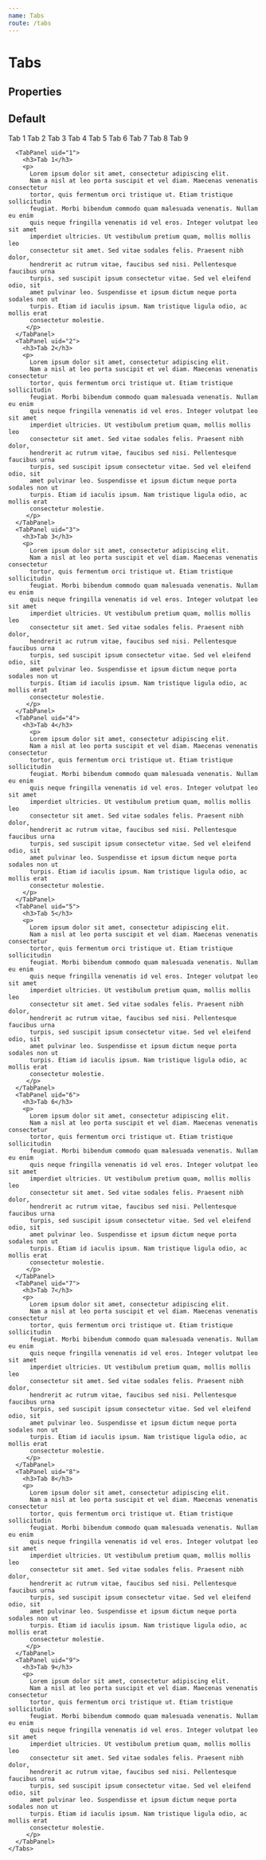 ```yaml
---
name: Tabs
route: /tabs
---
```




# Tabs

## Properties

<Props of={Tabs} />

## Default

<Playground>
  <ThemeProvider>
   <Tabs>
      <TabList active="1">      
        <TabListButton title='Tab1' uid='1'>Tab 1</TabListButton>
        <TabListButton title='Tab2' uid='2'>Tab 2</TabListButton>
        <TabListButton title='Tab3' uid='3'>Tab 3</TabListButton>
        <TabListButton title='Tab4' uid='4'>Tab 4</TabListButton>
        <TabListButton title='Tab5' uid='5'>Tab 5</TabListButton>
        <TabListButton title='Tab6' uid='6'>Tab 6</TabListButton>
        <TabListButton title='Tab7' uid='7'>Tab 7</TabListButton>
        <TabListButton title='Tab8' uid='8'>Tab 8</TabListButton>
        <TabListButton title='Tab9' uid='9'>Tab 9</TabListButton>
      </TabList>

      <TabPanel uid="1">
        <h3>Tab 1</h3>
        <p>
          Lorem ipsum dolor sit amet, consectetur adipiscing elit.
          Nam a nisl at leo porta suscipit et vel diam. Maecenas venenatis consectetur
          tortor, quis fermentum orci tristique ut. Etiam tristique sollicitudin
          feugiat. Morbi bibendum commodo quam malesuada venenatis. Nullam eu enim
          quis neque fringilla venenatis id vel eros. Integer volutpat leo sit amet
          imperdiet ultricies. Ut vestibulum pretium quam, mollis mollis leo
          consectetur sit amet. Sed vitae sodales felis. Praesent nibh dolor,
          hendrerit ac rutrum vitae, faucibus sed nisi. Pellentesque faucibus urna
          turpis, sed suscipit ipsum consectetur vitae. Sed vel eleifend odio, sit
          amet pulvinar leo. Suspendisse et ipsum dictum neque porta sodales non ut
          turpis. Etiam id iaculis ipsum. Nam tristique ligula odio, ac mollis erat
          consectetur molestie.
         </p>
      </TabPanel>
      <TabPanel uid="2">
        <h3>Tab 2</h3>
        <p>
          Lorem ipsum dolor sit amet, consectetur adipiscing elit.
          Nam a nisl at leo porta suscipit et vel diam. Maecenas venenatis consectetur
          tortor, quis fermentum orci tristique ut. Etiam tristique sollicitudin
          feugiat. Morbi bibendum commodo quam malesuada venenatis. Nullam eu enim
          quis neque fringilla venenatis id vel eros. Integer volutpat leo sit amet
          imperdiet ultricies. Ut vestibulum pretium quam, mollis mollis leo
          consectetur sit amet. Sed vitae sodales felis. Praesent nibh dolor,
          hendrerit ac rutrum vitae, faucibus sed nisi. Pellentesque faucibus urna
          turpis, sed suscipit ipsum consectetur vitae. Sed vel eleifend odio, sit
          amet pulvinar leo. Suspendisse et ipsum dictum neque porta sodales non ut
          turpis. Etiam id iaculis ipsum. Nam tristique ligula odio, ac mollis erat
          consectetur molestie.
         </p>
      </TabPanel>
      <TabPanel uid="3">
        <h3>Tab 3</h3>
        <p>
          Lorem ipsum dolor sit amet, consectetur adipiscing elit.
          Nam a nisl at leo porta suscipit et vel diam. Maecenas venenatis consectetur
          tortor, quis fermentum orci tristique ut. Etiam tristique sollicitudin
          feugiat. Morbi bibendum commodo quam malesuada venenatis. Nullam eu enim
          quis neque fringilla venenatis id vel eros. Integer volutpat leo sit amet
          imperdiet ultricies. Ut vestibulum pretium quam, mollis mollis leo
          consectetur sit amet. Sed vitae sodales felis. Praesent nibh dolor,
          hendrerit ac rutrum vitae, faucibus sed nisi. Pellentesque faucibus urna
          turpis, sed suscipit ipsum consectetur vitae. Sed vel eleifend odio, sit
          amet pulvinar leo. Suspendisse et ipsum dictum neque porta sodales non ut
          turpis. Etiam id iaculis ipsum. Nam tristique ligula odio, ac mollis erat
          consectetur molestie.
         </p>
      </TabPanel>
      <TabPanel uid="4">
        <h3>Tab 4</h3>
          <p>
          Lorem ipsum dolor sit amet, consectetur adipiscing elit.
          Nam a nisl at leo porta suscipit et vel diam. Maecenas venenatis consectetur
          tortor, quis fermentum orci tristique ut. Etiam tristique sollicitudin
          feugiat. Morbi bibendum commodo quam malesuada venenatis. Nullam eu enim
          quis neque fringilla venenatis id vel eros. Integer volutpat leo sit amet
          imperdiet ultricies. Ut vestibulum pretium quam, mollis mollis leo
          consectetur sit amet. Sed vitae sodales felis. Praesent nibh dolor,
          hendrerit ac rutrum vitae, faucibus sed nisi. Pellentesque faucibus urna
          turpis, sed suscipit ipsum consectetur vitae. Sed vel eleifend odio, sit
          amet pulvinar leo. Suspendisse et ipsum dictum neque porta sodales non ut
          turpis. Etiam id iaculis ipsum. Nam tristique ligula odio, ac mollis erat
          consectetur molestie.
        </p>
      </TabPanel>
      <TabPanel uid="5">
        <h3>Tab 5</h3>
        <p>
          Lorem ipsum dolor sit amet, consectetur adipiscing elit.
          Nam a nisl at leo porta suscipit et vel diam. Maecenas venenatis consectetur
          tortor, quis fermentum orci tristique ut. Etiam tristique sollicitudin
          feugiat. Morbi bibendum commodo quam malesuada venenatis. Nullam eu enim
          quis neque fringilla venenatis id vel eros. Integer volutpat leo sit amet
          imperdiet ultricies. Ut vestibulum pretium quam, mollis mollis leo
          consectetur sit amet. Sed vitae sodales felis. Praesent nibh dolor,
          hendrerit ac rutrum vitae, faucibus sed nisi. Pellentesque faucibus urna
          turpis, sed suscipit ipsum consectetur vitae. Sed vel eleifend odio, sit
          amet pulvinar leo. Suspendisse et ipsum dictum neque porta sodales non ut
          turpis. Etiam id iaculis ipsum. Nam tristique ligula odio, ac mollis erat
          consectetur molestie.
         </p>
      </TabPanel>
      <TabPanel uid="6">
        <h3>Tab 6</h3>
        <p>
          Lorem ipsum dolor sit amet, consectetur adipiscing elit.
          Nam a nisl at leo porta suscipit et vel diam. Maecenas venenatis consectetur
          tortor, quis fermentum orci tristique ut. Etiam tristique sollicitudin
          feugiat. Morbi bibendum commodo quam malesuada venenatis. Nullam eu enim
          quis neque fringilla venenatis id vel eros. Integer volutpat leo sit amet
          imperdiet ultricies. Ut vestibulum pretium quam, mollis mollis leo
          consectetur sit amet. Sed vitae sodales felis. Praesent nibh dolor,
          hendrerit ac rutrum vitae, faucibus sed nisi. Pellentesque faucibus urna
          turpis, sed suscipit ipsum consectetur vitae. Sed vel eleifend odio, sit
          amet pulvinar leo. Suspendisse et ipsum dictum neque porta sodales non ut
          turpis. Etiam id iaculis ipsum. Nam tristique ligula odio, ac mollis erat
          consectetur molestie.
         </p>
      </TabPanel>
      <TabPanel uid="7">
        <h3>Tab 7</h3>
        <p>
          Lorem ipsum dolor sit amet, consectetur adipiscing elit.
          Nam a nisl at leo porta suscipit et vel diam. Maecenas venenatis consectetur
          tortor, quis fermentum orci tristique ut. Etiam tristique sollicitudin
          feugiat. Morbi bibendum commodo quam malesuada venenatis. Nullam eu enim
          quis neque fringilla venenatis id vel eros. Integer volutpat leo sit amet
          imperdiet ultricies. Ut vestibulum pretium quam, mollis mollis leo
          consectetur sit amet. Sed vitae sodales felis. Praesent nibh dolor,
          hendrerit ac rutrum vitae, faucibus sed nisi. Pellentesque faucibus urna
          turpis, sed suscipit ipsum consectetur vitae. Sed vel eleifend odio, sit
          amet pulvinar leo. Suspendisse et ipsum dictum neque porta sodales non ut
          turpis. Etiam id iaculis ipsum. Nam tristique ligula odio, ac mollis erat
          consectetur molestie.
         </p>
      </TabPanel>
      <TabPanel uid="8">
        <h3>Tab 8</h3>
        <p>
          Lorem ipsum dolor sit amet, consectetur adipiscing elit.
          Nam a nisl at leo porta suscipit et vel diam. Maecenas venenatis consectetur
          tortor, quis fermentum orci tristique ut. Etiam tristique sollicitudin
          feugiat. Morbi bibendum commodo quam malesuada venenatis. Nullam eu enim
          quis neque fringilla venenatis id vel eros. Integer volutpat leo sit amet
          imperdiet ultricies. Ut vestibulum pretium quam, mollis mollis leo
          consectetur sit amet. Sed vitae sodales felis. Praesent nibh dolor,
          hendrerit ac rutrum vitae, faucibus sed nisi. Pellentesque faucibus urna
          turpis, sed suscipit ipsum consectetur vitae. Sed vel eleifend odio, sit
          amet pulvinar leo. Suspendisse et ipsum dictum neque porta sodales non ut
          turpis. Etiam id iaculis ipsum. Nam tristique ligula odio, ac mollis erat
          consectetur molestie.
         </p>
      </TabPanel>
      <TabPanel uid="9">
        <h3>Tab 9</h3>
        <p>
          Lorem ipsum dolor sit amet, consectetur adipiscing elit.
          Nam a nisl at leo porta suscipit et vel diam. Maecenas venenatis consectetur
          tortor, quis fermentum orci tristique ut. Etiam tristique sollicitudin
          feugiat. Morbi bibendum commodo quam malesuada venenatis. Nullam eu enim
          quis neque fringilla venenatis id vel eros. Integer volutpat leo sit amet
          imperdiet ultricies. Ut vestibulum pretium quam, mollis mollis leo
          consectetur sit amet. Sed vitae sodales felis. Praesent nibh dolor,
          hendrerit ac rutrum vitae, faucibus sed nisi. Pellentesque faucibus urna
          turpis, sed suscipit ipsum consectetur vitae. Sed vel eleifend odio, sit
          amet pulvinar leo. Suspendisse et ipsum dictum neque porta sodales non ut
          turpis. Etiam id iaculis ipsum. Nam tristique ligula odio, ac mollis erat
          consectetur molestie.
         </p>
      </TabPanel>
    </Tabs>

  </ThemeProvider>
</Playground>

